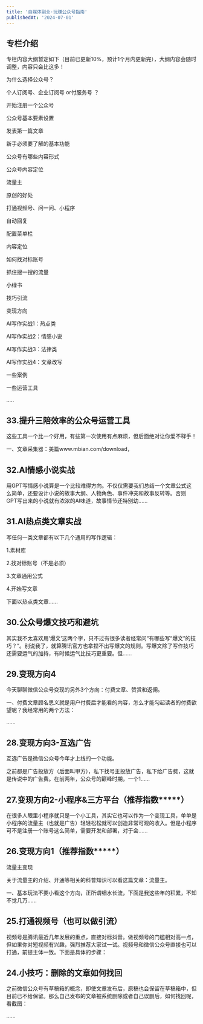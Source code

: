 ```yaml
---
title: '自媒体副业·玩赚公众号指南'
publishedAt: '2024-07-01'
---
```


## 专栏介绍

专栏内容大纲暂定如下（目前已更新10%，预计1个月内更新完），大纲内容会随时调整，内容只会比这多！

为什么选择公众号？

个人订阅号、企业订阅号 or付服务号 ？

开始注册一个公众号

公众号基本要素设置

发表第一篇文章

新手必须要了解的基本功能

公众号有哪些内容形式

公众号内容定位

流量主

原创的好处

打通视频号、问一问、小程序

自动回复

配置菜单栏

内容定位

如何找对标账号

抓住搜一搜的流量

小绿书

技巧引流

变现方向

AI写作实战1：热点类

AI写作实战2：情感小说

AI写作实战3：法律类

AI写作实战4：文章改写

一些案例

一些运营工具

.....



## 33.提升三陪效率的公众号运营工具
这些工具一个比一个好用，有些第一次使用有点麻烦，但后面绝对让你爱不释手！

一、文章采集器：美篇www.mbian.com/download，

## 32.AI情感小说实战
用GPT写情感小说算是一个比较难得方向。不仅仅需要我们总结一个文章公式这么简单，还要设计小说的故事大纲、人物角色、事件冲突和故事反转等。否则GPT写出来的小说就有浓浓的AI味道，故事情节还特别幼......

## 31.AI热点类文章实战
写任何一类文章都有以下几个通用的写作逻辑：

1.素材库

2.找对标账号（不是必须）

3.文章通用公式

4.开始写文章

下面以热点类文章......

## 30.公众号爆文技巧和避坑
其实我不太喜欢用‘爆文’这两个字，只不过有很多读者经常问“有哪些写“爆文”的技巧？”。别说我了，就算腾讯官方也拿捏不出写爆文的规则。写爆文除了写作技巧还需要运气的加持，有时候运气比技巧更重要。但......

## 29.变现方向4
今天聊聊微信公众号变现的另外3个方向：付费文章、赞赏和返佣。

一、付费文章顾名思义就是用户付费后才能看的内容，怎么才能勾起读者的付费欲望呢？我经常用的两个方法：

......

## 28.变现方向3-互选广告
互选广告是微信公众号今年才上线的一个功能。

之前都是广告投放方（后面叫甲方），私下找号主投放广告，私下给广告费，这就是传说中的广告费。在前两年，公众号的巅峰时期，一个1......

## 27.变现方向2-小程序&amp;三方平台（推荐指数*****）
在很多人眼里小程序就只是一个小工具，其实它也可以作为一个变现工具，单单是小程序的流量主（也就是广告）轻轻松松就可以创造非常可观的收入。但是小程序可不是注册一个账号这么简单，需要开发和部署，对于会......

## 26.变现方向1（推荐指数*****）
流量主变现

关于流量主的介绍、开通等相关的科普知识可以看这篇文章：流量主。

一、基本玩法不要小看这个方向，正所谓细水长流，下面是我这些年的积累，不知不觉几万......

## 25.打通视频号（也可以做引流）
视频号是腾讯最近几年发展的重点，直接对标抖音。做视频号的门槛相对高一点，但如果你对短视频有兴趣，强烈推荐大家试一试。视频号和微信公众号直接也可以打通，前提主体一致。下面是具体的步骤：

## 24.小技巧：删除的文章如何找回
之前微信公众号有草稿箱的概念，即使文章发布后，原稿也会保留在草稿箱中，但目前已不给保留。那么自己发布的文章被系统删除或者自己误删后，如何找回呢，看截图：

......

